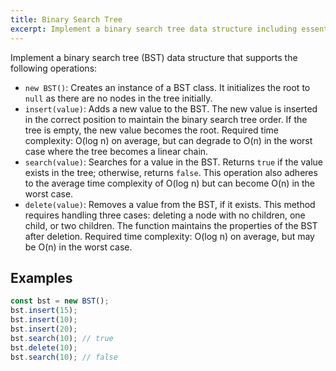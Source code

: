 ```yaml
---
title: Binary Search Tree
excerpt: Implement a binary search tree data structure including essential BST operations
---
```


Implement a binary search tree (BST) data structure that supports the following operations:

- `new BST()`: Creates an instance of a BST class. It initializes the root to `null` as there are no nodes in the tree initially.
- `insert(value)`: Adds a new value to the BST. The new value is inserted in the correct position to maintain the binary search tree order. If the tree is empty, the new value becomes the root. Required time complexity: O(log n) on average, but can degrade to O(n) in the worst case where the tree becomes a linear chain.
- `search(value)`: Searches for a value in the BST. Returns `true` if the value exists in the tree; otherwise, returns `false`. This operation also adheres to the average time complexity of O(log n) but can become O(n) in the worst case.
- `delete(value)`: Removes a value from the BST, if it exists. This method requires handling three cases: deleting a node with no children, one child, or two children. The function maintains the properties of the BST after deletion. Required time complexity: O(log n) on average, but may be O(n) in the worst case.

## Examples

```js
const bst = new BST();
bst.insert(15);
bst.insert(10);
bst.insert(20);
bst.search(10); // true
bst.delete(10);
bst.search(10); // false
```
